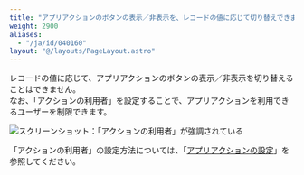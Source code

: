 ```yaml
---
title: "アプリアクションのボタンの表示／非表示を、レコードの値に応じて切り替えできますか？"
weight: 2900
aliases:
  - "/ja/id/040160"
layout: "@/layouts/PageLayout.astro"
---
```




レコードの値に応じて、アプリアクションのボタンの表示／非表示を切り替えることはできません。  
なお、「アクションの利用者」を設定することで、アプリアクションを利用できるユーザーを制限できます。  

<Img src="/k/kintone/img-ja/appaction_button_01.png" alt="スクリーンショット：「アクションの利用者」が強調されている" />

「アクションの利用者」の設定方法については、「[アプリアクションの設定](/k/ja/id/040487.html)」を参照してください。

